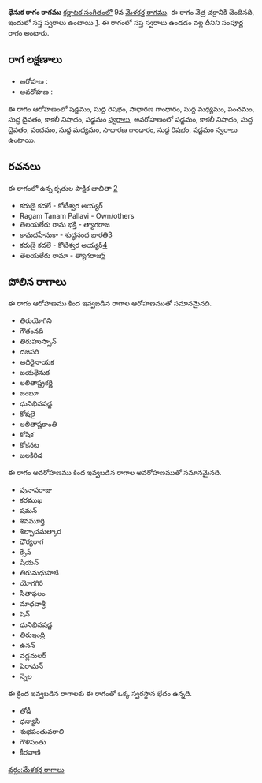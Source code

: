 {{Infobox ragam
	| name          	= ధేనుక రాగం
	| synonym	    	= 
	| mela          	= 9
	| chakra        	= నేత్ర
	| janaka        	= 
	| type          	= సంపూర్ణ
	| arohanam      	= {{svaraC|S|R1|G2|M1|P|D1|N3|S'}} 
	| avarohanam    	= {{svaraC|S'|N3|D1|P|M1|G2|R1|S}}
	| jeeva         	=
	| chhaya        	=
	| nyasa         	=
	| vishesha      	= 
	| equivalent  		= 
}}
{{కర్ణాటక సంగీత రాగాలు}}
'''ధేనుక రాగం రాగము''' [[కర్ణాటక సంగీతం]]లో 9వ [[మేళకర్త రాగము]]. ఈ రాగం నేత్ర చక్రానికి చెందినది, ఇందులో సప్త స్వరాలు ఉంటాయి [https://en.wikipedia.org/wiki/Melakarta]. ఈ రాగంలో సప్త స్వరాలు ఉండడం వల్ల దీనిని సంపూర్ణ రాగం అంటారు.


==రాగ లక్షణాలు==


* ఆరోహణ : {{svaraC|S|R1|G2|M1|P|D1|N3|S'}} 
* అవరోహణ : {{svaraC|S'|N3|D1|P|M1|G2|R1|S}}

ఈ రాగం ఆరోహణంలో షడ్జమం, సుద్ద రిషభం, సాధారణ గాంధారం, సుద్ద మధ్యమం, పంచమం, సుద్ద దైవతం, కాకలీ నిషాదం, షడ్జమం [[స్వరాలు]], అవరోహణంలో షడ్జమం, కాకలీ నిషాదం, సుద్ద దైవతం, పంచమం, సుద్ద మధ్యమం, సాధారణ గాంధారం, సుద్ద రిషభం, షడ్జమం [[స్వరాలు]] ఉంటాయి.

==రచనలు==
ఈ రాగంలో ఉన్న కృతుల పాక్షిక జాబితా [https://github.com/ssrihari/ragavardhini/blob/master/ragas/kritis.psv]
* కరుణై కదలే - కోటీశ్వర అయ్యర్
* Ragam Tanam Pallavi - Own/others
* తెలయలేరు రామ భక్తి - త్యాగరాజ
* కామదహేనుకా - శుధ్ధనంద భారతి[http://www.karnatik.com/c1624.shtml]
* కరుణై కదలే - కోటీశ్వర అయ్యర్[http://www.karnatik.com/c1765.shtml]
* తెలయలేరు రామా - త్యాగరాజ[http://www.karnatik.com/c2895.shtml]




==పోలిన రాగాలు==
ఈ రాగం ఆరోహణము కింద ఇవ్వబడిన రాగాల ఆరోహణముతో సమానమైనది.
* తిరుయోగిని
* గౌతంనది
* తిరుహుస్సాన్
* దజసరి
* ఆదిరైనాయక
* జయధెనుక
* లలితాష్ట్రకర్ణి
* జంబూ
* ధునిభినషడ్జ
* కోషలై
* లలితాష్టకాంతి
* కోషిక
* కోకనట
* జలకిరిడ

ఈ రాగం అవరోహణము కింద ఇవ్వబడిన రాగాల అవరోహణముతో సమానమైనది.
* పునాపరాజు
* కరముఖ
* షమన్
* శివమూర్తి
* శిల్పాచమత్కార
* ధౌర్యరాగ
* క్సేన్
* షేయన్
* తిరుమధుపాటి
* యోగగిరి
* సీతాఫలం
* మాధవాశ్రీ
* షెన్
* ధునిభినషడ్జ
* తిరుఇంద్రి
* ఉనన్
* వడ్లమలర్
* షెరామన్
* న్నెల

ఈ క్రింద ఇవ్వబడిన రాగాలకు ఈ రాగంతో ఒక్క స్వరస్థాన భేదం ఉన్నది.
* తోడీ
* ధన్యాసి
* శుభపంతువరాలి
* గౌళిపంతు
* కీరవాణి



[[వర్గం:మేళకర్త రాగాలు]]